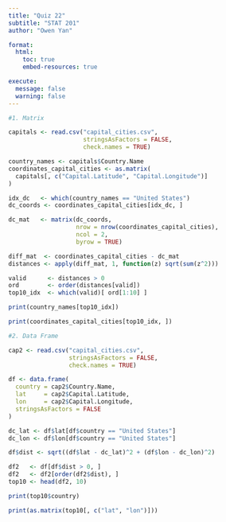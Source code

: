 ```yaml
---
title: "Quiz 22"
subtitle: "STAT 201"
author: "Owen Yan"

format:
  html:
    toc: true
    embed-resources: true

execute:
  message: false
  warning: false
---
```

```r
#1. Matrix

capitals <- read.csv("capital_cities.csv",
                     stringsAsFactors = FALSE,
                     check.names = TRUE)

country_names <- capitals$Country.Name
coordinates_capital_cities <- as.matrix(
  capitals[, c("Capital.Latitude", "Capital.Longitude")]
)

idx_dc   <- which(country_names == "United States")
dc_coords <- coordinates_capital_cities[idx_dc, ]  

dc_mat   <- matrix(dc_coords,
                   nrow = nrow(coordinates_capital_cities),
                   ncol = 2,
                   byrow = TRUE)

diff_mat  <- coordinates_capital_cities - dc_mat
distances <- apply(diff_mat, 1, function(z) sqrt(sum(z^2)))

valid      <- distances > 0
ord        <- order(distances[valid])
top10_idx  <- which(valid)[ ord[1:10] ]

print(country_names[top10_idx])

print(coordinates_capital_cities[top10_idx, ])


```
```r
#2. Data Frame

cap2 <- read.csv("capital_cities.csv",
                 stringsAsFactors = FALSE,
                 check.names = TRUE)

df <- data.frame(
  country = cap2$Country.Name,
  lat     = cap2$Capital.Latitude,
  lon     = cap2$Capital.Longitude,
  stringsAsFactors = FALSE
)

dc_lat <- df$lat[df$country == "United States"]
dc_lon <- df$lon[df$country == "United States"]

df$dist <- sqrt((df$lat - dc_lat)^2 + (df$lon - dc_lon)^2)

df2   <- df[df$dist > 0, ]
df2   <- df2[order(df2$dist), ]
top10 <- head(df2, 10)

print(top10$country)

print(as.matrix(top10[, c("lat", "lon")]))

```

